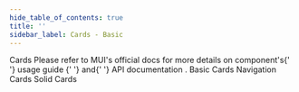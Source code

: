 ```yaml
---
hide_table_of_contents: true
title: ''
sidebar_label: Cards - Basic
---
```




<Grid container spacing={6}>
  <Grid item xs={12}>
    <Typography variant='h5'>Cards</Typography>
    <Typography variant='body2'>
      Please refer to MUI&#39;s official docs for more details on component&#39;s{' '}
      <Link href='https://mui.com/material-ui/react-card/' target='_blank' rel='noopener noreferrer' className='no-underline'>
        usage guide
      </Link>{' '}
      and{' '}
      <Link href='https://mui.com/material-ui/react-card/#api' target='_blank' rel='noopener noreferrer' className='no-underline'>
        API documentation
      </Link>
      .
    </Typography>
  </Grid>
  <Grid item xs={12}>
    <Typography variant='h6'>Basic Cards</Typography>
    <Divider />
  </Grid>
  <Grid item xs={12} sm={6} md={4}>
    <CardInfluencingInfluencerWithImg />
  </Grid>
  <Grid item xs={12} sm={6} md={4}>
    <CardUser />
  </Grid>
  <Grid item xs={12} sm={6} md={4}>
    <CardWithCollapse />
  </Grid>
  <Grid item xs={12} sm={6}>
    <CardMobile />
  </Grid>
  <Grid item xs={12} sm={6}>
    <CardHorizontalRatings />
  </Grid>
  <Grid item xs={12} sm={6} md={4}>
    <CardWatch />
  </Grid>
  <Grid item xs={12} md={8}>
    <CardLifetimeMembership />
  </Grid>
  <Grid item xs={12} sm={6} md={4}>
    <CardInfluencingInfluencer />
  </Grid>
  <Grid item xs={12} sm={6} md={4}>
    <CardVerticalRatings />
  </Grid>
  <Grid item xs={12} sm={6} md={4}>
    <CardSupport />
  </Grid>
  <Grid item xs={12}>
    <Typography variant='h6'>Navigation Cards</Typography>
    <Divider />
  </Grid>
  <Grid item xs={12} md={6}>
    <CardWithTabs />
  </Grid>
  <Grid item xs={12} md={6}>
    <CardWithTabsCenter />
  </Grid>
  <Grid item xs={12}>
    <Typography variant='h6'>Solid Cards</Typography>
    <Divider />
  </Grid>
  <Grid item xs={12} sm={6} md={4}>
    <CardTwitter />
  </Grid>
  <Grid item xs={12} sm={6} md={4}>
    <CardFacebook />
  </Grid>
  <Grid item xs={12} sm={6} md={4}>
    <CardLinkedIn />
  </Grid>
</Grid>
